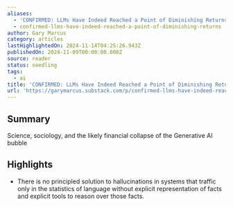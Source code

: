 ```yaml
---
aliases:
  - 'CONFIRMED: LLMs Have Indeed Reached a Point of Diminishing Returns'
  - confirmed-llms-have-indeed-reached-a-point-of-diminishing-returns
author: Gary Marcus
category: articles
lastHighlightedOn: 2024-11-14T04:25:26.943Z
publishedOn: 2024-11-09T00:00:00.000Z
source: reader
status: seedling
tags:
  - ai
title: 'CONFIRMED: LLMs Have Indeed Reached a Point of Diminishing Returns'
url: 'https://garymarcus.substack.com/p/confirmed-llms-have-indeed-reached'
---
```

## Summary

Science, sociology, and the likely financial collapse of the Generative AI bubble

## Highlights

- There is no principled solution to hallucinations in systems that traffic only in the statistics of language without explicit representation of facts and explicit tools to reason over those facts.
